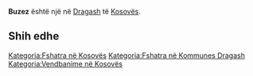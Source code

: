 {{Fshat në 
 | Emri                = Buzez
 | EmriAlt                = 
 | NAME_SHORT_FORM=      
 | NAME_GENERIC=      
 | NAME_SORT_NAME_RO=      BUZEZ
 | FULL_NAME_RO = Buzez
 | FULL_NAME_ND_RO=Buzez
 | SORT_NAME_RG=BUZEZ
 | FULL_NAME_RG=Buzez
 | FULL_NAME_ND_RG=Buzez
 | SRP_NAME_SHORT_FORM=      
 | SRP_NAME_GENERIC=      
 | SRP_NAME_SORT_NAME_RO=      
 | SRP_FULL_NAME_RO = 
 | SRP_FULL_NAME_ND_RO=
 | SRP_SORT_NAME_RG=
 | SRP_FULL_NAME_RG=
 | SRP_FULL_NAME_ND_RG=
 | Emri (Rasa dhanore) = 
 | Figura              = 
 | Shteti              = Kosovo
 | Komuna              = Dragash
 | Kodi postar         = 
 | Sipërfaqja          = 

 | Popullsia           = 

 | Regj. i popullsisë  = 
 | Dend. e popullsisë  = 
 | Faqja zyrtare       = 
 <!--- Koordinatat ----> 
 | Gjerësia            = 42.111111
 | Gjatësia            = 20.703333
 | Lartësia            = 
}}
'''Buzez''' është një [[]] në [[Dragash]] të [[Kosovës]].

<!-- == Gjeografia == -->
<!-- == Historia == -->
<!-- == Demografia == -->
== Shih edhe ==
{{Komuna Dragash}}
{{Kosovo-Administrata-Cung}}

[[Kategoria:Fshatra në Kosovës]]
[[Kategoria:Fshatra në Kommunes Dragash]]
[[Kategoria:Vendbanime në Kosovës]]